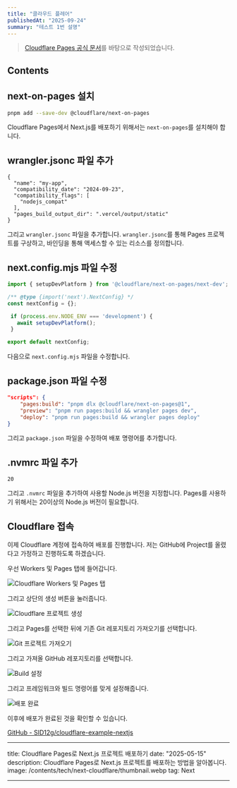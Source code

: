 ```yaml
---
title: "클라우드 플레어"
publishedAt: "2025-09-24"
summary: "테스트 1번 설명"
---
```


> [Cloudflare Pages 공식 문서](https://developers.cloudflare.com/pages/framework-guides/nextjs/ssr/get-started/)를 바탕으로 작성되었습니다.

## Contents

## next-on-pages 설치

```bash
pnpm add --save-dev @cloudflare/next-on-pages
```

Cloudflare Pages에서 Next.js를 배포하기 위해서는 `next-on-pages`를 설치해야 합니다.

## wrangler.jsonc 파일 추가

```jsonc:wrangler.jsonc
{
  "name": "my-app",
  "compatibility_date": "2024-09-23",
  "compatibility_flags": [
    "nodejs_compat"
  ],
  "pages_build_output_dir": ".vercel/output/static"
}
```

그리고 `wrangler.jsonc` 파일을 추가합니다. `wrangler.jsonc`를 통해 Pages 프로젝트를 구상하고, 바인딩을 통해 액세스할 수 있는 리소스를 정의합니다.

## next.config.mjs 파일 수정

```js:next.config.mjs
import { setupDevPlatform } from '@cloudflare/next-on-pages/next-dev';

/** @type {import('next').NextConfig} */
const nextConfig = {};

 if (process.env.NODE_ENV === 'development') {
   await setupDevPlatform();
 }

export default nextConfig;
```

다음으로 `next.config.mjs` 파일을 수정합니다.

## package.json 파일 수정

```json:package.json
"scripts": {
    "pages:build": "pnpm dlx @cloudflare/next-on-pages@1",
    "preview": "pnpm run pages:build && wrangler pages dev",
    "deploy": "pnpm run pages:build && wrangler pages deploy"
}
```

그리고 `package.json` 파일을 수정하여 배포 명령어를 추가합니다.

## .nvmrc 파일 추가

```bash:.nvmrc
20
```

그리고 `.nvmrc` 파일을 추가하여 사용할 Node.js 버전을 지정합니다. Pages를 사용하기 위해서는 20이상의 Node.js 버전이 필요합니다.

## Cloudflare 접속

이제 Cloudflare 계정에 접속하여 배포를 진행합니다. 저는 GitHub에 Project를 올렸다고 가정하고 진행하도록 하겠습니다.

우선 Workers 및 Pages 탭에 들어갑니다.

![Cloudflare Workers 및 Pages 탭](/contents/tech/next-cloudflare/pages.webp)

그리고 상단의 생성 버튼을 눌러줍니다.

![Cloudflare 프로젝트 생성](/contents/tech/next-cloudflare/select.webp)

그리고 Pages를 선택한 뒤에 기존 Git 레포지토리 가져오기를 선택합니다.

![Git 프로젝트 가져오기](/contents/tech/next-cloudflare/git.webp)

그리고 가져올 GitHub 레포지토리를 선택합니다.

![Build 설정](/contents/tech/next-cloudflare/build.webp)

그리고 프레임워크와 빌드 명령어를 맞게 설정해줍니다.

![배포 완료](/contents/tech/next-cloudflare/complete.webp)

이후에 배포가 완료된 것을 확인할 수 있습니다.

[GitHub - SID12g/cloudflare-example-nextjs](https://github.com/SID12g/cloudflare-example-nextjs)

---

title: Cloudflare Pages로 Next.js 프로젝트 배포하기
date: "2025-05-15"
description: Cloudflare Pages로 Next.js 프로젝트를 배포하는 방법을 알아봅니다.
image: /contents/tech/next-cloudflare/thumbnail.webp
tag: Next

---
